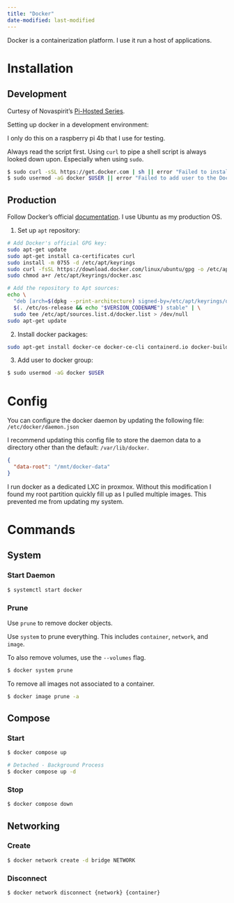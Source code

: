 ```yaml
---
title: "Docker"
date-modified: last-modified
---
```


Docker is a containerization platform. 
I use it run a host of applications. 

# Installation

## Development

Curtesy of Novaspirit's [Pi-Hosted Series](https://github.com/pi-hosted/pi-hosted/blob/master/install_docker.sh).

Setting up docker in a development environment:

:::{.callout-warning}
I only do this on a raspberry pi 4b that I use for testing.

Always read the script first. 
Using `curl` to pipe a shell script is always looked down upon.
Especially when using `sudo`.
:::


```.sh
$ sudo curl -sSL https://get.docker.com | sh || error "Failed to install Docker."
$ sudo usermod -aG docker $USER || error "Failed to add user to the Docker usergroup."
```

## Production

Follow Docker's official [documentation](https://docs.docker.com/engine/install/ubuntu/).
I use Ubuntu as my production OS.

1. Set up `apt` repository:

```.sh
# Add Docker's official GPG key:
sudo apt-get update
sudo apt-get install ca-certificates curl
sudo install -m 0755 -d /etc/apt/keyrings
sudo curl -fsSL https://download.docker.com/linux/ubuntu/gpg -o /etc/apt/keyrings/docker.asc
sudo chmod a+r /etc/apt/keyrings/docker.asc

# Add the repository to Apt sources:
echo \
  "deb [arch=$(dpkg --print-architecture) signed-by=/etc/apt/keyrings/docker.asc] https://download.docker.com/linux/ubuntu \
  $(. /etc/os-release && echo "$VERSION_CODENAME") stable" | \
  sudo tee /etc/apt/sources.list.d/docker.list > /dev/null
sudo apt-get update
```

2. Install docker packages:

```.sh
sudo apt-get install docker-ce docker-ce-cli containerd.io docker-buildx-plugin docker-compose-plugin
```

3. Add user to docker group:

```.sh
$ sudo usermod -aG docker $USER
```
# Config

You can configure the docker daemon by updating the following file: `/etc/docker/daemon.json`

I recommend updating this config file to store the daemon data to a directory other than the default: `/var/lib/docker`.

```.json
{
  "data-root": "/mnt/docker-data"
}
```

I run docker as a dedicated LXC in proxmox.
Without this modification I found my root partition quickly fill up as I pulled multiple images. 
This prevented me from updating my system.

# Commands

## System 

### Start Daemon

```.sh
$ systemctl start docker
```

### Prune

Use `prune` to remove docker objects.

Use `system` to prune everything. 
This includes `container`, `network`, and `image`.

To also remove volumes, use the `--volumes` flag.

```.sh
$ docker system prune
```

To remove all images not associated to a container. 

```.sh
$ docker image prune -a
```

## Compose

### Start

```.sh
$ docker compose up

# Detached - Background Process
$ docker compose up -d
```

### Stop

```.sh
$ docker compose down
```

## Networking

### Create

```.sh
$ docker network create -d bridge NETWORK
```

### Disconnect

```.sh
$ docker network disconnect {network} {container}
```